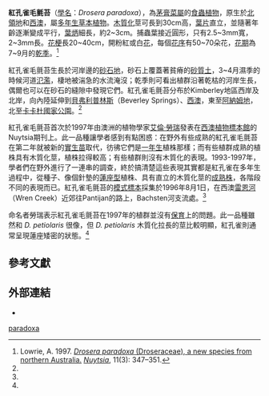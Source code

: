 {{noteTA
|T=zh-cn:孔雀茅膏菜; zh-hk:紅孔雀毛氈苔; zh-tw:紅孔雀毛氈苔;
|1=zh-cn:孔雀茅膏菜; zh-hk:紅孔雀毛氈苔; zh-tw:紅孔雀毛氈苔;
}}
{{Speciesbox 
| image = Drosera paradoxa Darwiniana.jpg
| image_caption = 人工栽培的植株
| image_width = 250px
| taxon = Drosera paradoxa
| authority = [[Lowrie|Lowrie]], 1997
}}
'''紅孔雀毛氈苔'''（[[學名|學名]]：''Drosera paradoxa''），為[[茅膏菜屬|茅膏菜屬]]的[[食蟲植物|食蟲植物]]，原生於[[北領地|北領地]]和[[西澳|西澳]]，屬[[多年生|多年生]][[草本植物|草本植物]]。[[木質化|木質化]]莖可長到30cm高，[[葉片|葉片]]直立，並隨著年齡逐漸變成平行，[[葉炳|葉炳]]細長，約2~3cm。捕蟲葉接近圓形，只有2.5~3mm寬，2~3mm長。[[花梗|花梗]]長20~40cm，開粉紅或白[[花|花]]，每個[[花序|花序]]有50~70朵花，[[花期|花期]]為7~9月的[[乾季|乾季]]。<ref name="Lowrie 1997">Lowrie, A. 1997. [http://www.dec.wa.gov.au/images/stories/nature/science/nuytsia/11/3/347-351.pdf ''Drosera paradoxa'' (Droseraceae), a new species from northern Australia.]{{dead link|date=2018年1月 |bot=InternetArchiveBot |fix-attempted=yes }} ''[[Nuytsia_(journal)|Nuytsia]]'', 11(3): 347–351.</ref>

紅孔雀毛氈苔生長於河岸邊的[[砂石地|砂石地]]，砂石上覆蓋著貧瘠的[[砂質土|砂質土]]，3~4月濕季的時候河道[[氾濫|氾濫]]，棲地被湍急的水流淹沒；乾季則可看出植群沿著乾枯的河岸生長，偶爾也可以在砂石的縫隙中發現它們。紅孔雀毛氈苔分布於Kimberley地區西岸及北岸，向內陸延伸到[[貝弗利普林斯|貝弗利普林斯]]（Beverley Springs）、[[西澳|西澳]]，東至[[阿納姆地|阿納姆地]]，北至[[卡卡杜國家公園|卡卡杜國家公園]]。<ref name="Lowrie 1997" />

紅孔雀毛氈苔首次於1997年由澳洲的植物學家[[艾倫·勞瑞|艾倫·勞瑞]]發表在[[西澳植物標本館|西澳植物標本館]]的Nuytsia期刊上。此一品種讓學者感到有點困惑：在野外有些成熟的紅孔雀毛氈苔在第二年就被新的[[實生苗|實生苗]]取代，彷彿它們是[[一年生|一年生]]植株那樣；而有些植群成熟的植株具有木質化莖，植株拉得較高；有些植群則沒有木質化的表現。1993-1997年，學者們在野外進行了一連串的調查，終於搞清楚這些表現其實都是紅孔雀在多年生過程中，從種子、像個針墊的[[蓮座型|蓮座型]]植株、具有直立的木質化莖的[[成熟株|成熟株]]，各階段不同的表現而已。紅孔雀毛氈苔的[[模式標本|模式標本]]採集於1996年8月1日，在西澳[[雷恩河|雷恩河]]（Wren Creek）近郊往Pantijan的路上，Bachsten河支流處。<ref name="Lowrie 1997" />

命名者勞瑞表示紅孔雀毛氈苔在1997年的植群並沒有[[保育|保育]]上的問題。此一品種雖然和 ''D. petiolaris'' 很像，但 ''D. petiolaris'' 木質化拉長的莖比較明顯，紅孔雀則通常呈現蓮座矮密的狀態。<ref name="Lowrie 1997" />

== 參考文獻 ==
{{Reflist}}

== 外部連結 ==
{{Commons-inline|Drosera paradoxa|''Drosera paradoxa''}}
*{{FloraBase|id=17673|name=''Drosera paradoxa''}}
{{Taxonbar|from=Q140887}}

[[Category:茅膏菜屬|paradoxa]]